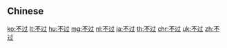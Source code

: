 {{also|不過}}
==Chinese==
{{zh-see|不過}}

[[ko:不过]]
[[lt:不过]]
[[hu:不过]]
[[mg:不过]]
[[nl:不过]]
[[ja:不过]]
[[th:不过]]
[[chr:不过]]
[[uk:不过]]
[[zh:不过]]